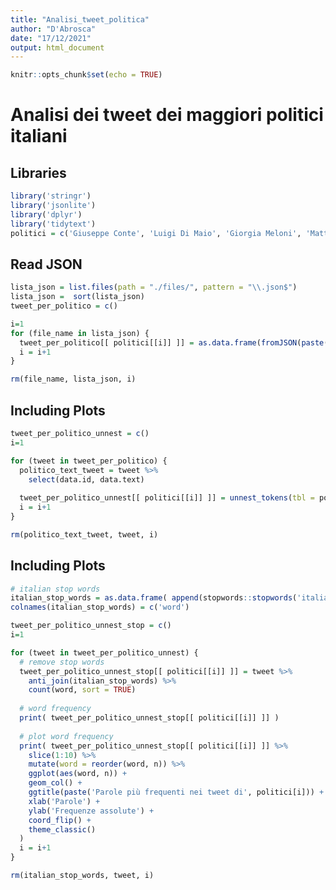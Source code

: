 ```yaml
---
title: "Analisi_tweet_politica"
author: "D'Abrosca"
date: "17/12/2021"
output: html_document
---
```


```r
knitr::opts_chunk$set(echo = TRUE)
```

# Analisi dei tweet dei maggiori politici italiani

## Libraries

```r
library('stringr')
library('jsonlite')
library('dplyr')
library('tidytext')
politici = c('Giuseppe Conte', 'Luigi Di Maio', 'Giorgia Meloni', 'Matteo Renzi', 'Matteo Salvini')
```

## Read JSON

```r
lista_json = list.files(path = "./files/", pattern = "\\.json$")
lista_json =  sort(lista_json)
tweet_per_politico = c()

i=1
for (file_name in lista_json) {
  tweet_per_politico[[ politici[[i]] ]] = as.data.frame(fromJSON(paste("./files/", file_name, sep = "")))
  i = i+1
}

rm(file_name, lista_json, i)
```

## Including Plots

```r
tweet_per_politico_unnest = c()
i=1

for (tweet in tweet_per_politico) {
  politico_text_tweet = tweet %>%
    select(data.id, data.text)
  
  tweet_per_politico_unnest[[ politici[[i]] ]] = unnest_tokens(tbl = politico_text_tweet, input = data.text, output = word)
  i = i+1
}

rm(politico_text_tweet, tweet, i)
```

## Including Plots

```r
# italian stop words
italian_stop_words = as.data.frame( append(stopwords::stopwords('italian'), c('t.co','https')) )
colnames(italian_stop_words) = c('word')

tweet_per_politico_unnest_stop = c()
i=1

for (tweet in tweet_per_politico_unnest) {
  # remove stop words
  tweet_per_politico_unnest_stop[[ politici[[i]] ]] = tweet %>%
    anti_join(italian_stop_words) %>%
    count(word, sort = TRUE)
  
  # word frequency
  print( tweet_per_politico_unnest_stop[[ politici[[i]] ]] )
  
  # plot word frequency
  print( tweet_per_politico_unnest_stop[[ politici[[i]] ]] %>%
    slice(1:10) %>%
    mutate(word = reorder(word, n)) %>%
    ggplot(aes(word, n)) +
    geom_col() +
    ggtitle(paste('Parole più frequenti nei tweet di', politici[i])) +
    xlab('Parole') +
    ylab('Frequenze assolute') +
    coord_flip() +
    theme_classic()
  )
  i = i+1
}

rm(italian_stop_words, tweet, i)
```
